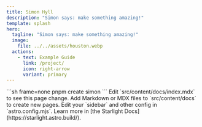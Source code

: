 ```yaml
---
title: Simon Hyll
description: "Simon says: make something amazing!"
template: splash
hero:
  tagline: "Simon says: make something amazing!"
  image:
    file: ../../assets/houston.webp
  actions:
    - text: Example Guide
      link: /project/
      icon: right-arrow
      variant: primary
---
```



<Card title="Create a Project" icon="pencil">
```sh frame=none
pnpm create simon
```
</Card>
<CardGrid>
	<Card title="Update content" icon="pencil">
		Edit `src/content/docs/index.mdx` to see this page change.
	</Card>
	<Card title="Add new content" icon="add-document">
		Add Markdown or MDX files to `src/content/docs` to create new pages.
	</Card>
	<Card title="Configure your site" icon="setting">
		Edit your `sidebar` and other config in `astro.config.mjs`.
	</Card>
	<Card title="Read the docs" icon="open-book">
		Learn more in [the Starlight Docs](https://starlight.astro.build/).
	</Card>
</CardGrid>
